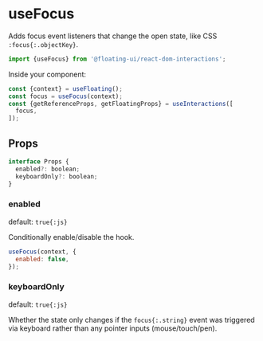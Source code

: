 # useFocus

Adds focus event listeners that change the open state, like CSS
`:focus{:.objectKey}`.

```js
import {useFocus} from '@floating-ui/react-dom-interactions';
```

Inside your component:

```js /useFocus/
const {context} = useFloating();
const focus = useFocus(context);
const {getReferenceProps, getFloatingProps} = useInteractions([
  focus,
]);
```

## Props

```js
interface Props {
  enabled?: boolean;
  keyboardOnly?: boolean;
}
```

### enabled

default: `true{:js}`

Conditionally enable/disable the hook.

```js
useFocus(context, {
  enabled: false,
});
```

### keyboardOnly

default: `true{:js}`

Whether the state only changes if the `focus{:.string}` event was
triggered via keyboard rather than any pointer inputs
(mouse/touch/pen).

